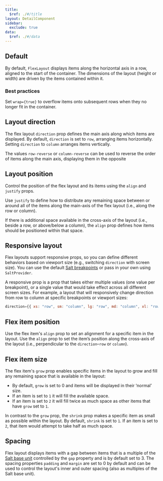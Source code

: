 ```yaml
---
title:
  $ref: ./#/title
layout: DetailComponent
sidebar:
  exclude: true
data:
  $ref: ./#/data
---
```


## Default

By default, `FlexLayout` displays items along the horizontal axis in a row, aligned to the start of the container. The dimensions of the layout (height or width) are driven by the items contained within it.

### Best practices

Set `wrap={true}` to overflow items onto subsequent rows when they no longer fit in the container.

<LivePreview componentName="flex-layout" exampleName="Default" />

## Layout direction

The flex layout `direction` prop defines the main axis along which items are displayed. By default, `direction` is set to `row`, arranging items horizontally. Setting `direction` to `column` arranges items vertically.

The values `row-reverse` or `column-reverse` can be used to reverse the order of items along the main axis, displaying them in the opposite

<LivePreview componentName="flex-layout" exampleName="LayoutDirection" />

## Layout position

Control the position of the flex layout and its items using the `align` and `justify` props.

Use `justify` to define how to distribute any remaining space between or around all of the items along the main-axis of the flex layout (i.e., along the row or column).

If there is additional space available in the cross-axis of the layout (i.e., beside a row, or above/below a column), the `align` prop defines how items should be positioned within that space.

<LivePreview componentName="flex-layout" exampleName="LayoutPosition" />

## Responsive layout

Flex layouts support responsive props, so you can define different behaviors based on viewport size (e.g., switching `direction` with screen size). You can use the default [Salt breakpoints](/salt/foundations/responsiveness#breakpoints) or pass in your own using `SaltProvider`.

A responsive prop is a prop that takes either multiple values (one value per breakpoint), or a single value that would take effect across all different screen sizes. For example, a layout that will responsively change direction from row to column at specific breakpoints or viewport sizes:

```js
direction={{ xs: "row", sm: "column", lg: "row", md: "column", xl: "row" }}
```

<LivePreview componentName="flex-layout" exampleName="ResponsiveLayout" />

## Flex item position

Use the flex item's `align` prop to set an alignment for a specific item in the layout. Use the `align` prop to set the item’s position along the cross-axis of the layout (i.e., perpendicular to the `direction`–`row` or `column`).

<LivePreview componentName="flex-layout" exampleName="FlexItemPosition" />

## Flex item size

The flex item's `grow` prop enables specific items in the layout to grow and fill any remaining space that is available in the layout:

- By default, `grow` is set to 0 and items will be displayed in their ‘normal’ size.
- If an item is set to `1` it will fill the available space.
- If an item is set to `2` it will fill twice as much space as other items that have `grow` set to `1`.

In contrast to the `grow` prop, the `shrink` prop makes a specific item as small as possible within the layout. By default, `shrink` is set to `1`. If an item is set to `2`, that item would attempt to take half as much space.

<LivePreview componentName="flex-layout" exampleName="FlexItemSize" />

## Spacing

Flex layout displays items with a gap between items that is a multiple of the [Salt base unit](/salt/foundations/spacing) controlled by the `gap` property and is by default set to 3.
The spacing properties `padding` and `margin` are set to 0 by default and can be used to control the layout's inner and outer spacing (also as multiples of the Salt base unit).

<LivePreview componentName="flex-layout" exampleName="Spacing" />
